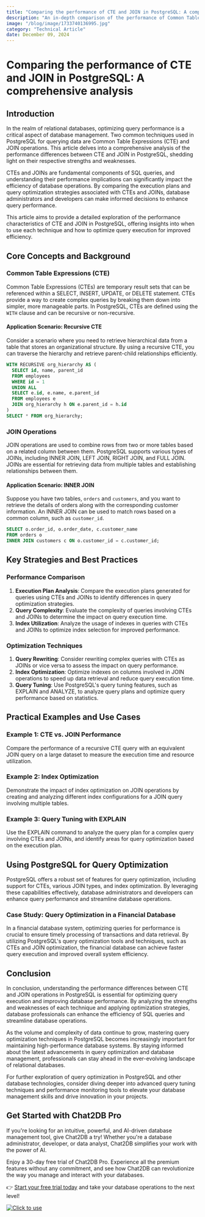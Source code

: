 ```yaml
---
title: "Comparing the performance of CTE and JOIN in PostgreSQL: A comprehensive analysis"
description: "An in-depth comparison of the performance of Common Table Expressions (CTE) and JOIN operations in PostgreSQL, exploring their impact on query execution efficiency."
image: "/blog/image/1733740136995.jpg"
category: "Technical Article"
date: December 09, 2024
---
```


# Comparing the performance of CTE and JOIN in PostgreSQL: A comprehensive analysis


<Authors date="December 09, 2024">
  <Author name="Jing" link="https://chat2db.ai" />
</Authors>

## Introduction

In the realm of relational databases, optimizing query performance is a critical aspect of database management. Two common techniques used in PostgreSQL for querying data are Common Table Expressions (CTE) and JOIN operations. This article delves into a comprehensive analysis of the performance differences between CTE and JOIN in PostgreSQL, shedding light on their respective strengths and weaknesses.

CTEs and JOINs are fundamental components of SQL queries, and understanding their performance implications can significantly impact the efficiency of database operations. By comparing the execution plans and query optimization strategies associated with CTEs and JOINs, database administrators and developers can make informed decisions to enhance query performance.

This article aims to provide a detailed exploration of the performance characteristics of CTE and JOIN in PostgreSQL, offering insights into when to use each technique and how to optimize query execution for improved efficiency.

## Core Concepts and Background

### Common Table Expressions (CTE)

Common Table Expressions (CTEs) are temporary result sets that can be referenced within a SELECT, INSERT, UPDATE, or DELETE statement. CTEs provide a way to create complex queries by breaking them down into simpler, more manageable parts. In PostgreSQL, CTEs are defined using the `WITH` clause and can be recursive or non-recursive.

#### Application Scenario: Recursive CTE

Consider a scenario where you need to retrieve hierarchical data from a table that stores an organizational structure. By using a recursive CTE, you can traverse the hierarchy and retrieve parent-child relationships efficiently.

```sql
WITH RECURSIVE org_hierarchy AS (
  SELECT id, name, parent_id
  FROM employees
  WHERE id = 1
  UNION ALL
  SELECT e.id, e.name, e.parent_id
  FROM employees e
  JOIN org_hierarchy h ON e.parent_id = h.id
)
SELECT * FROM org_hierarchy;
```

### JOIN Operations

JOIN operations are used to combine rows from two or more tables based on a related column between them. PostgreSQL supports various types of JOINs, including INNER JOIN, LEFT JOIN, RIGHT JOIN, and FULL JOIN. JOINs are essential for retrieving data from multiple tables and establishing relationships between them.

#### Application Scenario: INNER JOIN

Suppose you have two tables, `orders` and `customers`, and you want to retrieve the details of orders along with the corresponding customer information. An INNER JOIN can be used to match rows based on a common column, such as `customer_id`.

```sql
SELECT o.order_id, o.order_date, c.customer_name
FROM orders o
INNER JOIN customers c ON o.customer_id = c.customer_id;
```

## Key Strategies and Best Practices

### Performance Comparison

1. **Execution Plan Analysis**: Compare the execution plans generated for queries using CTEs and JOINs to identify differences in query optimization strategies.
2. **Query Complexity**: Evaluate the complexity of queries involving CTEs and JOINs to determine the impact on query execution time.
3. **Index Utilization**: Analyze the usage of indexes in queries with CTEs and JOINs to optimize index selection for improved performance.

### Optimization Techniques

1. **Query Rewriting**: Consider rewriting complex queries with CTEs as JOINs or vice versa to assess the impact on query performance.
2. **Index Optimization**: Optimize indexes on columns involved in JOIN operations to speed up data retrieval and reduce query execution time.
3. **Query Tuning**: Use PostgreSQL's query tuning features, such as EXPLAIN and ANALYZE, to analyze query plans and optimize query performance based on statistics.

## Practical Examples and Use Cases

### Example 1: CTE vs. JOIN Performance

Compare the performance of a recursive CTE query with an equivalent JOIN query on a large dataset to measure the execution time and resource utilization.

### Example 2: Index Optimization

Demonstrate the impact of index optimization on JOIN operations by creating and analyzing different index configurations for a JOIN query involving multiple tables.

### Example 3: Query Tuning with EXPLAIN

Use the EXPLAIN command to analyze the query plan for a complex query involving CTEs and JOINs, and identify areas for query optimization based on the execution plan.

## Using PostgreSQL for Query Optimization

PostgreSQL offers a robust set of features for query optimization, including support for CTEs, various JOIN types, and index optimization. By leveraging these capabilities effectively, database administrators and developers can enhance query performance and streamline database operations.

### Case Study: Query Optimization in a Financial Database

In a financial database system, optimizing queries for performance is crucial to ensure timely processing of transactions and data retrieval. By utilizing PostgreSQL's query optimization tools and techniques, such as CTEs and JOIN optimization, the financial database can achieve faster query execution and improved overall system efficiency.

## Conclusion

In conclusion, understanding the performance differences between CTE and JOIN operations in PostgreSQL is essential for optimizing query execution and improving database performance. By analyzing the strengths and weaknesses of each technique and applying optimization strategies, database professionals can enhance the efficiency of SQL queries and streamline database operations.

As the volume and complexity of data continue to grow, mastering query optimization techniques in PostgreSQL becomes increasingly important for maintaining high-performance database systems. By staying informed about the latest advancements in query optimization and database management, professionals can stay ahead in the ever-evolving landscape of relational databases.

For further exploration of query optimization in PostgreSQL and other database technologies, consider diving deeper into advanced query tuning techniques and performance monitoring tools to elevate your database management skills and drive innovation in your projects.


## Get Started with Chat2DB Pro

If you're looking for an intuitive, powerful, and AI-driven database management tool, give Chat2DB a try! Whether you're a database administrator, developer, or data analyst, Chat2DB simplifies your work with the power of AI.

Enjoy a 30-day free trial of Chat2DB Pro. Experience all the premium features without any commitment, and see how Chat2DB can revolutionize the way you manage and interact with your databases.

👉 [Start your free trial today](https://chat2db.ai/pricing) and take your database operations to the next level!

[![Click to use](/image/blog/bg/chat2db.jpg)](https://chat2db.ai/)
